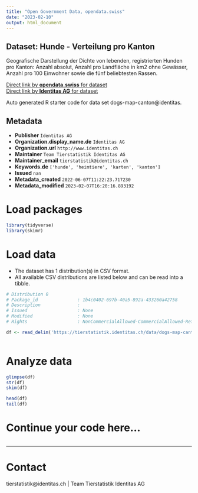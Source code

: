 ```yaml
---
title: "Open Government Data, opendata.swiss"
date: "2023-02-10"
output: html_document
---
```


## Dataset: Hunde - Verteilung pro Kanton

Geografische Darstellung der Dichte von lebenden, registrierten Hunden pro Kanton: Anzahl absolut, Anzahl pro Landfläche in km2 ohne Gewässer, Anzahl pro 100 Einwohner sowie die fünf beliebtesten Rassen.

[Direct link by **opendata.swiss** for dataset](https://opendata.swiss/de/dataset/hunde-verteilung-pro-kanton)<br>
[Direct link by **Identitas AG** for dataset](https://tierstatistik.identitas.ch/)

Auto generated R starter code for data set dogs-map-canton@identitas.

## Metadata

- **Publisher** `Identitas AG`
- **Organization.display_name.de** `Identitas AG`
- **Organization.url** `http://www.identitas.ch`
- **Maintainer** `Team Tierstatistik Identitas AG`
- **Maintainer_email** `tierstatistik@identitas.ch`
- **Keywords.de** `['hunde', 'heimtiere', 'karten', 'kanton']`
- **Issued** `nan`
- **Metadata_created** `2022-06-07T11:22:23.717230`
- **Metadata_modified** `2023-02-07T16:20:16.893192`


# Load packages

```r

library(tidyverse)
library(skimr)

```

# Load data

-   The dataset has 1 distribution(s) in CSV format.
-   All available CSV distributions are listed below and can be read into a tibble.

```r

# Distribution 0
# Package_id               : 1b4c0402-697b-40a5-892a-433260a42758
# Description              : 
# Issued                   : None
# Modified                 : None
# Rights                   : NonCommercialAllowed-CommercialAllowed-ReferenceRequired

df <- read_delim('https://tierstatistik.identitas.ch/data/dogs-map-canton.csv')



```

# Analyze data

```r

glimpse(df)
str(df)
skim(df)

head(df)
tail(df)

```

# Continue your code here...

```r

```

------------------------------------------------------------------------

# Contact

tierstatistik@identitas.ch | Team Tierstatistik Identitas AG
